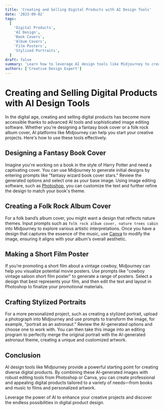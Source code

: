 ```yaml
---
title: 'Creating and Selling Digital Products with AI Design Tools'
date: '2023-09-02'
tags:
  [
    'Digital Products',
    'AI Design',
    'Book Covers',
    'Album Covers',
    'Film Posters',
    'Stylized Portraits',
  ]
draft: false
summary: 'Learn how to leverage AI design tools like Midjourney to create stunning digital products for various media, including books, music, and films. This guide offers a step-by-step approach to designing and enhancing digital artwork.'
authors: ['Creative Design Expert']
---
```


# Creating and Selling Digital Products with AI Design Tools

In the digital age, creating and selling digital products has become more accessible thanks to advanced AI tools and sophisticated image editing software. Whether you're designing a fantasy book cover or a folk rock album cover, AI platforms like Midjourney can help you start your creative projects. Here's how to use these tools effectively.

## Designing a Fantasy Book Cover

Imagine you're working on a book in the style of Harry Potter and need a captivating cover. You can use Midjourney to generate initial designs by entering prompts like "fantasy wizard book cover stars." Review the generated options and select one as your base image. Using image editing software, such as [Photoshop](https://www.adobe.com/products/photoshop.html), you can customize the text and further refine the design to match your book's theme.

## Creating a Folk Rock Album Cover

For a folk band’s album cover, you might want a design that reflects nature themes. Input prompts such as `folk rock album cover, nature trees cabin` into Midjourney to explore various artistic interpretations. Once you have a design that captures the essence of the music, use [Canva](https://www.canva.com) to modify the image, ensuring it aligns with your album's overall aesthetic.

## Making a Short Film Poster

If you’re promoting a short film about a vintage cowboy, Midjourney can help you visualize potential movie posters. Use prompts like "cowboy vintage saloon short film poster" to generate a range of posters. Select a design that best represents your film, and then edit the text and layout in Photoshop to finalize your promotional materials.

## Crafting Stylized Portraits

For a more personalized project, such as creating a stylized portrait, upload a photograph into Midjourney and use prompts to transform the image, for example, "portrait as an astronaut." Review the AI-generated options and choose one to work with. You can then take this image into an editing program to perfectly merge the original portrait with the AI-generated astronaut theme, creating a unique and customized artwork.

## Conclusion

AI design tools like Midjourney provide a powerful starting point for creating diverse digital products. By combining these AI-generated images with robust editing tools from Photoshop or Canva, you can create professional and appealing digital products tailored to a variety of needs—from books and music to films and personalized artwork.

Leverage the power of AI to enhance your creative projects and discover the endless possibilities in digital product design.
